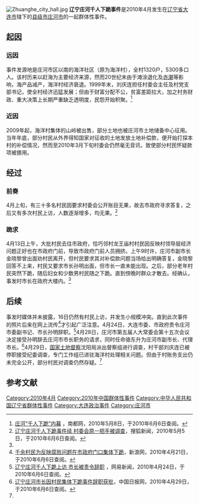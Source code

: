 {{noteTA
|T=zh-hans:辽宁庄河千人下跪事件; zh-hant:遼寧莊河千人下跪事件
|1=zh-hans:庄河;zh-hant:莊河
}}

[[File:Zhuanghe_city_hall.jpg|thumb]]
'''辽宁庄河千人下跪事件'''是2010年4月发生在[[辽宁省|辽宁省]][[大连市|大连市]]辖下的[[县级市|县级市]][[庄河市|庄河市]]的一起群体性事件。

==起因==
===远因===
事件发源地是庄河市区以南的海洋社区（原为海洋村），全村1320户，5300多口人。该村历来以赶海为主要经济来源，然而20世纪末由于滩涂退化及[[赤潮|赤潮]]等影响，海产品减产，海洋村经济衰退。1999年末，刘庆连担任村委会主任及村党支部书记，使全村经济迅猛发展；但由于财富分配不公，贫富差距拉大，加之村务财政、重大决策上长期严重缺乏透明度，民怨开始积聚。<ref name="nanfang">[http://gcontent.nddaily.com/a/93/a9365bd906e11324/Blog/c7d/309967.html 庄河“千人下跪”内幕] {{webarchive|url=https://web.archive.org/web/20100611182103/http://gcontent.nddaily.com/a/93/a9365bd906e11324/Blog/c7d/309967.html |date=2010-06-11 }}，南都网，2010年5月8日，于2010年6月6日查阅。</ref>

===近因===
2009年起，海洋村集体的山岭被出售，部分土地也被庄河市土地储备中心征用。当年年底，部分村民从外界得知国家对征收的土地发放土地补偿款，便开始打探本村的补偿情况，然而至2010年3月下旬村委会仍然毫无音讯，致使部分村民怀疑款项被挪用。

==经过==
===前奏===
4月上旬，有三十多名村民因要求村委会公开账目无果，故去市政府寻求答复，之后又有多次村民上访，人数逐渐增多，均无果。<ref name="sohu">[http://news.sohu.com/20100505/n271916709.shtml 辽宁庄河千人下跪事件续 村委会原一把手被调查]，搜狐新闻，2010年5月5日，于2010年6月6日查阅。</ref>

===跪求===
4月13日上午，大批村民去往市政府，恰巧邻村龙王庙村村民因反映村领导层经济问题正好也在市政府门前，导致市政府门前人员拥挤。上午9时许，庄河市副市长金晓黎曾出面劝村民离开，但村民要求其对补偿款问题当场给出明确答复，金晓黎回答不上来，村民又要求市长孙明出面，但市长一直未能出现。之后，部分老年村民突然下跪，随后妇女和少数男村民随之下跪。直到傍晚时群众才散去。经确认，事发时市长在政府大楼内。<ref name="nanfang"></ref>

==后续==
事发时媒体并未披露，16日仍然有村民上访，并发生小规模冲突。直到此次事件的照片后来在网上流传<ref name="sina">[http://news.sina.com.cn/s/2010-04-21/024120116508.shtml 千余村民为反映腐败问题在市政府门口集体下跪]，新浪网，2010年4月21日，于2010年6月6日查阅。</ref>才引起广泛注意。4月24日，大连市委、市政府责令庄河市委副书记、市长孙明辞职。<ref name="yeah">[http://news.163.com/10/0424/22/652MOSPH000146BD.html 辽宁庄河千人下跪上访 市长被责令辞职] {{Wayback|url=http://news.163.com/10/0424/22/652MOSPH000146BD.html |date=20100427080117 }}，网易新闻，2010年4月24日，于2010年6月6日查阅。</ref>4月28日，庄河市第五届人大常委会第十五次会议决定接受孙明辞去庄河市市长职务的请求，同时任命骆东升为庄河市副市长、代理市长。<ref name="chinadaily">[http://www.chinadaily.com.cn/dfpd/2010-04/29/content_9791669.htm 辽宁庄河市长因村民集体下跪事件辞职获批]，中国日报网，2010年4月29日，于2010年6月6日查阅。</ref>4月29日，[[国家土地督察|国家土地督察]]沈阳局派出督察组进行调查，村干部刘庆连已被停职接受纪委调查，专门工作组已进驻海洋村处理相关问题。但由于村账务支出仍未完全公开，部分村民对调查仍然存疑。<ref name="nanfang"></ref>

==参考文献==
{{Reflist}}

[[Category:2010年4月|Category:2010年4月]]
[[Category:2010年中国群体性事件|Category:2010年中国群体性事件]]
[[Category:中华人民共和国辽宁省群体性事件|Category:中华人民共和国辽宁省群体性事件]]
[[Category:大连政治事件|Category:大连政治事件]]
[[Category:庄河市|Category:庄河市]]